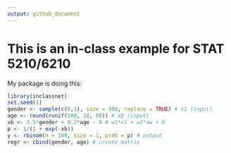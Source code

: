 ```yaml
---
output: github_document
---
```


# This is an in-class example for STAT 5210/6210
  
My package is doing this:

```r
library(inclassnet)
set.seed(1)
gender <- sample(c(0,1), size = 100, replace = TRUE) # x1 (input)
age <- round(runif(100, 18, 80)) # x2 (input)
xb <- 3.5*gender + 0.2*age - 9 # w1*x1 + w2*xw + b
p <- 1/(1 + exp(-xb))
y <- rbinom(n = 100, size = 1, prob = p) # output
regr <- cbind(gender, age) # create matrix
```
